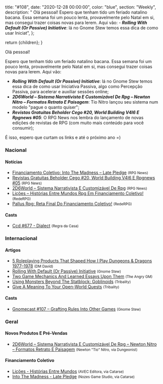 
  title: "#108",
  date: "2020-12-28 00:00:00",
  color: "blue",
  section: "Weekly",
  description:
    "    Olá pessoal!    Espero que tenham tido um feriado natalino bacana. Essa semana foi um pouco lenta, provavelmente pelo Natal em si, mas consegui trazer coisas novas para lerem. Aqui vão:    - **_Rolling With Default (Or Passive) Initiative_**: lá no Gnome Stew temos essa dica de como usar Iniciat",
};

  return <InternalLayout meta={meta}>{children}</InternalLayout>;
}

Olá pessoal!

Espero que tenham tido um feriado natalino bacana. Essa semana foi um pouco lenta, provavelmente pelo Natal em si, mas consegui trazer coisas novas para lerem. Aqui vão:

- **_Rolling With Default (Or Passive) Initiative_**: lá no Gnome Stew temos essa dica de como usar Iniciativa Passiva, algo como Percepção Passiva, para acelerar e auxiliar sessões online;
- **_2D6World – Sistema Narrativista E Customizável De Rpg – Newton Nitro – Formatos Retrato E Paisagem_**: Tio Nitro lançou seu sistema num modelo &quot;pague o quanto quiser&quot;;
- **_Revistas Gratuitas Beholder Cego #20, World Building V4I6 E Rpgnews #05_**: O RPG News nos lembra do lançamento de novas edições de revistas de RPG (com muito mais conteúdo para você consumir);

É isso, espero que curtam os links e até o próximo ano =)

### Nacional

#### Notícias

- [Financiamento Coletivo: Into The Madness – Late Pledge] <small>(RPG News)</small>
- [Revistas Gratuitas Beholder Cego #20, World Building V4I6 E Rpgnews #05] <small>(RPG News)</small>
- [2D6World – Sistema Narrativista E Customizável De Rpg] <small>(RPG News)</small>
- [Lições – Histórias Entre Mundos Rpg Em Financiamento Coletivo!] <small>(RedeRPG)</small>
- [Pallus Rpg: Reta Final Do Financiamento Coletivo!] <small>(RedeRPG)</small>

#### Casts

- [Ccd #677 - Dialect] <small>(Regra da Casa)</small>

### Internacional

#### Artigos

- [5 Roleplaying Products That Shaped How I Play Dungeons &amp; Dragons 1977–1978] <small>(DM David)</small>
- [Rolling With Default (Or Passive) Initiative] <small>(Gnome Stew)</small>
- [Two Game Mechanics And Learned Essays Upon Them] <small>(The Angry GM)</small>
- [Using Monsters Beyond The Statblock: Goblinoids] <small>(Tribality)</small>
- [Give A Meaning To Your Open-World Quests] <small>(Tribality)</small>

#### Casts

- [Gnomecast #107 – Grafting Rules Into Other Games] <small>(Gnome Stew)</small>

### Geral

#### Novos Produtos E Pré-Vendas

- [2D6World – Sistema Narrativista E Customizável De Rpg – Newton Nitro – Formatos Retrato E Paisagem] <small>(Newton &quot;Tio&quot; Nitro, via Dungeonist)</small>

#### Financiamento Coletivo

- [Lições - Histórias Entre Mundos] <small>(AVEC Editora, via Catarse)</small>
- [Into The Madness - Late Pledge] <small>(Nozes Game Studio, via Catarse)</small>

[financiamento coletivo: into the madness – late pledge]: https://newsrpg.wordpress.com/2020/12/22/financiamento-coletivo-into-the-madness-late-pledge/
[into the madness - late pledge]: https://www.catarse.me/pt/intothemadness_LP
[5 roleplaying products that shaped how i play dungeons &amp; dragons 1977–1978]: https://dmdavid.com/tag/5-roleplaying-products-that-shaped-how-i-play-dungeons-dragons-1977-1978/
[using monsters beyond the statblock: goblinoids]: https://www.tribality.com/2020/12/22/using-monsters-beyond-the-statblock-goblinoids/
[give a meaning to your open-world quests]: https://www.tribality.com/2020/12/23/creating-quests-for-open-world-campaigns/
[two game mechanics and learned essays upon them]: https://theangrygm.com/two-game-mechanics/
[lições – histórias entre mundos rpg em financiamento coletivo!]: https://www.rederpg.com.br/2020/12/23/licoes-historias-entre-mundos-rpg-em-financiamento-coletivo/
[lições - histórias entre mundos]: https://www.catarse.me/licoes
[gnomecast #107 – grafting rules into other games]: https://gnomestew.com/gnomecast-107-grafting-rules-into-other-games/
[revistas gratuitas beholder cego #20, world building v4i6 e rpgnews #05]: https://newsrpg.wordpress.com/2020/12/24/beholder-cego-20-e/
[pallus rpg: reta final do financiamento coletivo!]: https://www.rederpg.com.br/2020/12/25/pallus-rpg-reta-final-do-financiamento-coletivo/
[2d6world – sistema narrativista e customizável de rpg]: https://newsrpg.wordpress.com/2020/12/26/2d6world-sistema-narrativista-e-customizavel-de-rpg/
[2d6world – sistema narrativista e customizável de rpg – newton nitro – formatos retrato e paisagem]: https://www.dungeonist.com/marketplace/product/2d6world-sistema-narrativista-e-customizavel-de-rpg-newton-nitro-formatos-retrato-e-paisagem/
[ccd #677 - dialect]: https://regradacasa.podbean.com/e/ccd-677-dialect/
[rolling with default (or passive) initiative]: https://gnomestew.com/rolling-with-default-or-passive-initiative/
